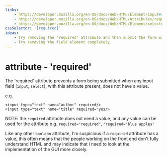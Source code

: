 ```yaml
---
links:
    - https://developer.mozilla.org/en-US/docs/Web/HTML/Element/input#required
    - https://developer.mozilla.org/en-US/docs/Web/HTML/Attributes/required
    - https://developer.mozilla.org/en-US/docs/Web/HTML/Element/select#required
cssSelector: '[required]'
ideas:
    - Try removing the 'required' attribute and then submit the form without a value in the field.
    - Try removing the field element completely.
---
```


# attribute - 'required'

The 'required' attribute prevents a form being submitted when any input field (`input`, `select`), with this attribute present, does not have a value.

e.g.

```
<input type="text" name="author" required/>
<input type="text" name="title" required="yes/>
```

NOTE: the `required` attribute does not need a value, and any value can be used for the attribute e.g. `required="required"`, `"required="blue apples"`

Like any other `boolean` attribute, I'm suspicious if a `required` attribute has a value, this often means that the people working on the front end don't fully understand HTML and may indicate that I need to look at the implementation of the GUI more closely.
